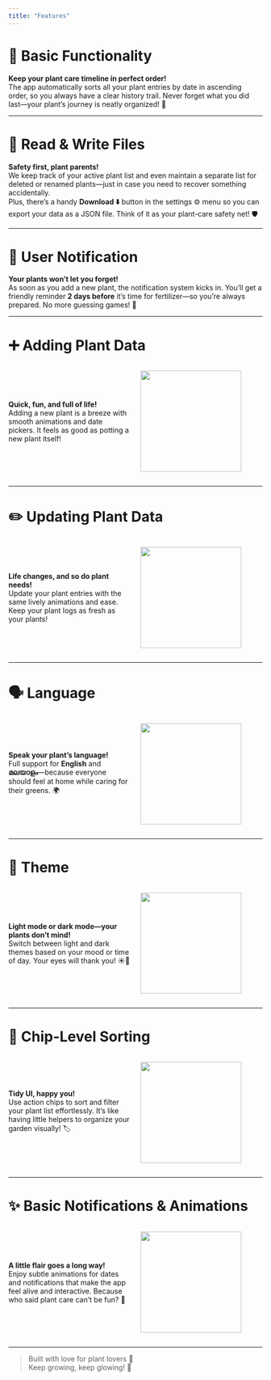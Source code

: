 ```yaml
---
title: "Features"
---
```


# 🌱 Basic Functionality

**Keep your plant care timeline in perfect order!**  
The app automatically sorts all your plant entries by date in ascending order, so you always have a clear history trail. Never forget what you did last—your plant's journey is neatly organized! 📅

---

# 💾 Read & Write Files

**Safety first, plant parents!**  
We keep track of your active plant list and even maintain a separate list for deleted or renamed plants—just in case you need to recover something accidentally.  
Plus, there's a handy **Download ⬇️** button in the settings ⚙️ menu so you can export your data as a JSON file. Think of it as your plant-care safety net! 🛡️

---

# 🔔 User Notification

**Your plants won't let you forget!**  
As soon as you add a new plant, the notification system kicks in. You'll get a friendly reminder **2 days before** it's time for fertilizer—so you're always prepared. No more guessing games! 🌿

---

# ➕ Adding Plant Data

<div style="display: flex; align-items: center; gap: 20px;">
<div style="flex: 1">

**Quick, fun, and full of life!**  
Adding a new plant is a breeze with smooth animations and date pickers. It feels as good as potting a new plant itself!

</div>
<div style="flex: 1">

![](docs/gifs/addplant.gif){width=200}

</div>
</div>

---

# ✏️ Updating Plant Data

<div style="display: flex; align-items: center; gap: 20px;">
<div style="flex: 1">

**Life changes, and so do plant needs!**  
Update your plant entries with the same lively animations and ease. Keep your plant logs as fresh as your plants!

</div>
<div style="flex: 1">

![](docs/gifs/updateplant.gif){width=200}

</div>
</div>

---

# 🗣️ Language

<div style="display: flex; align-items: center; gap: 20px;">
<div style="flex: 1">

**Speak your plant's language!**  
Full support for **English** and **മലയാളം**—because everyone should feel at home while caring for their greens. 🌍

</div>
<div style="flex: 1">

![](docs/gifs/language.gif){width=200}

</div>
</div>

---

# 🎨 Theme

<div style="display: flex; align-items: center; gap: 20px;">
<div style="flex: 1">

**Light mode or dark mode—your plants don't mind!**  
Switch between light and dark themes based on your mood or time of day. Your eyes will thank you! ☀️🌙

</div>
<div style="flex: 1">

![](docs/gifs/brightlight.gif){width=200}

</div>
</div>

---

# 🧩 Chip-Level Sorting

<div style="display: flex; align-items: center; gap: 20px;">
<div style="flex: 1">

**Tidy UI, happy you!**  
Use action chips to sort and filter your plant list effortlessly. It's like having little helpers to organize your garden visually! 🏷️

</div>
<div style="flex: 1">

![](docs/gifs/chips.gif){width=200}

</div>
</div>

---

# ✨ Basic Notifications & Animations

<div style="display: flex; align-items: center; gap: 20px;">
<div style="flex: 1">

**A little flair goes a long way!**  
Enjoy subtle animations for dates and notifications that make the app feel alive and interactive. Because who said plant care can't be fun? 🎉

</div>
<div style="flex: 1">

![](docs/gifs/dateandnotification.gif){width=200}

</div>
</div>

---

> Built with love for plant lovers 💚  
> Keep growing, keep glowing! 🌟